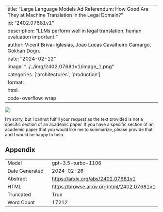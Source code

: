
---
title: "Large Language Models Ad Referendum: How Good Are They at Machine Translation in the Legal Domain?"
id: "2402.07681v1"
description: "LLMs perform well in legal translation, human evaluation important."
author: Vicent Briva-Iglesias, Joao Lucas Cavalheiro Camargo, Gokhan Dogru
date: "2024-02-12"
image: "../../img/2402.07681v1/image_1.png"
categories: ['architectures', 'production']
format:
  html:
    code-overflow: wrap
---

![](../../img/2402.07681v1/image_1.png)

I'm sorry, but I cannot fulfill your request as the text provided is not a specific section of an academic paper. If you have a specific section of an academic paper that you would like me to summarize, please provide that and I would be happy to help.

## Appendix

|          |          |
|----------|----------|
| Model     | gpt-3.5-turbo-1106       |
| Date Generated     | 2024-02-26       |
| Abstract | [https://arxiv.org/abs/2402.07681v1](https://arxiv.org/abs/2402.07681v1)        |
| HTML     | [https://browse.arxiv.org/html/2402.07681v1](https://browse.arxiv.org/html/2402.07681v1)       |
| Truncated       | True       |
| Word Count       | 17212       |